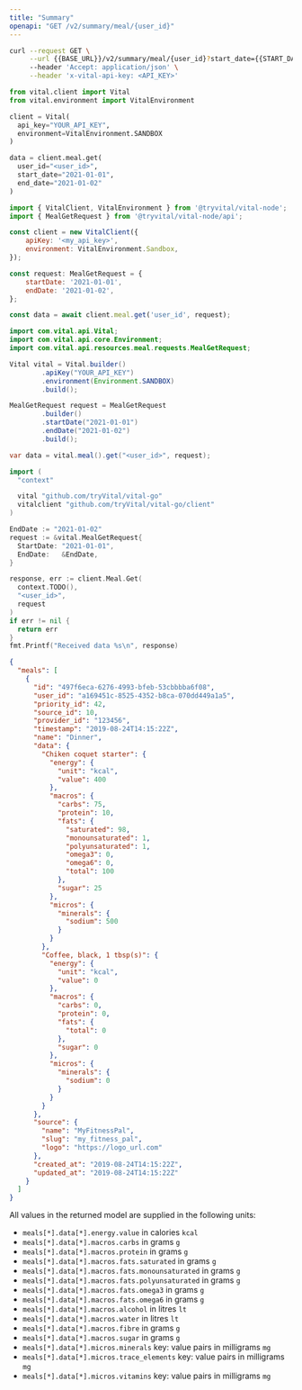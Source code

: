 ```yaml
---
title: "Summary"
openapi: "GET /v2/summary/meal/{user_id}"
---
```


<RequestExample>

```bash cURL
curl --request GET \
     --url {{BASE_URL}}/v2/summary/meal/{user_id}?start_date={{START_DATE}}&end_date={{END_DATE}} \
     --header 'Accept: application/json' \
     --header 'x-vital-api-key: <API_KEY>'
```

```python Python
from vital.client import Vital
from vital.environment import VitalEnvironment

client = Vital(
  api_key="YOUR_API_KEY",
  environment=VitalEnvironment.SANDBOX
)

data = client.meal.get(
  user_id="<user_id>", 
  start_date="2021-01-01", 
  end_date="2021-01-02"
)
```

```javascript Node
import { VitalClient, VitalEnvironment } from '@tryvital/vital-node';
import { MealGetRequest } from '@tryvital/vital-node/api';

const client = new VitalClient({
    apiKey: '<my_api_key>',
    environment: VitalEnvironment.Sandbox,
});

const request: MealGetRequest = {
    startDate: '2021-01-01',
    endDate: '2021-01-02',
};

const data = await client.meal.get('user_id', request);
```

```java Java
import com.vital.api.Vital;
import com.vital.api.core.Environment;
import com.vital.api.resources.meal.requests.MealGetRequest;

Vital vital = Vital.builder()
        .apiKey("YOUR_API_KEY")
        .environment(Environment.SANDBOX)
        .build();

MealGetRequest request = MealGetRequest
        .builder()
        .startDate("2021-01-01")
        .endDate("2021-01-02")
        .build();

var data = vital.meal().get("<user_id>", request);
```

```go Go
import (
  "context"

  vital "github.com/tryVital/vital-go"
  vitalclient "github.com/tryVital/vital-go/client"
)

EndDate := "2021-01-02"
request := &vital.MealGetRequest{
  StartDate: "2021-01-01",
  EndDate:   &EndDate,
}

response, err := client.Meal.Get(
  context.TODO(), 
  "<user_id>", 
  request
)
if err != nil {
  return err
}
fmt.Printf("Received data %s\n", response)
```

</RequestExample>

<ResponseExample>

```json Example
{
  "meals": [
    {
      "id": "497f6eca-6276-4993-bfeb-53cbbbba6f08",
      "user_id": "a169451c-8525-4352-b8ca-070dd449a1a5",
      "priority_id": 42,
      "source_id": 10,
      "provider_id": "123456",
      "timestamp": "2019-08-24T14:15:22Z",
      "name": "Dinner",
      "data": {
        "Chiken coquet starter": {
          "energy": {
            "unit": "kcal",
            "value": 400
          },
          "macros": {
            "carbs": 75,
            "protein": 10,
            "fats": {
              "saturated": 98,
              "monounsaturated": 1,
              "polyunsaturated": 1,
              "omega3": 0,
              "omega6": 0,
              "total": 100
            },
            "sugar": 25
          },
          "micros": {
            "minerals": {
              "sodium": 500
            }
          }
        },
        "Coffee, black, 1 tbsp(s)": {
          "energy": {
            "unit": "kcal",
            "value": 0
          },
          "macros": {
            "carbs": 0,
            "protein": 0,
            "fats": {
              "total": 0
            },
            "sugar": 0
          },
          "micros": {
            "minerals": {
              "sodium": 0
            }
          }
        }
      },
      "source": {
        "name": "MyFitnessPal",
        "slug": "my_fitness_pal",
        "logo": "https://logo_url.com"
      },
      "created_at": "2019-08-24T14:15:22Z",
      "updated_at": "2019-08-24T14:15:22Z"
    }
  ]
}
```

</ResponseExample>

<Info>
All values in the returned model are supplied in the following units:
</Info>

- `meals[*].data[*].energy.value` in calories `kcal`
- `meals[*].data[*].macros.carbs` in grams `g`
- `meals[*].data[*].macros.protein` in grams `g`
- `meals[*].data[*].macros.fats.saturated` in grams `g`
- `meals[*].data[*].macros.fats.monounsaturated` in grams `g`
- `meals[*].data[*].macros.fats.polyunsaturated` in grams `g`
- `meals[*].data[*].macros.fats.omega3` in grams `g`
- `meals[*].data[*].macros.fats.omega6` in grams `g`
- `meals[*].data[*].macros.alcohol` in litres `lt`
- `meals[*].data[*].macros.water` in litres `lt`
- `meals[*].data[*].macros.fibre` in grams `g`
- `meals[*].data[*].macros.sugar` in grams `g`
- `meals[*].data[*].micros.minerals` key: value pairs in milligrams `mg`
- `meals[*].data[*].micros.trace_elements` key: value pairs in milligrams `mg`
- `meals[*].data[*].micros.vitamins` key: value pairs in milligrams `mg`
